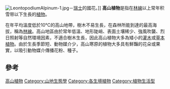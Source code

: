 {{Unreferenced |time=2008-05-01T10:41:01+00:00 }}
[[File:LeontopodiumAlpinum-1.jpg|thumb]]－[[瑞士|瑞士]]的國花。]]
'''高山植物'''是指在[[林線|林線]]以上常年积雪带以下生長的[[植物|植物]]。

在年平均溫度低於10℃的高山地帶，樹木不易生長，在森林所能到達的最高海拔，稱為[[林線|林線]]。高山地區由於常年低溫、地形陡峭、表面土壤稀少、強風吹襲、烈日照射等自然環境因素，不適合樹木生長，因此高山植物大多為矮小的[[灌木|灌木]]或[[草本植物|草本植物]]。由於生長季節短、動物媒介少，高山寒原的植物大多具有鮮豔的花朵或果實，以吸引動物媒介傳播花粉、種子。

==參考==
{{reflist}}

{{Authority control}}
{{Plant-stub}}

[[Category:高山植物|]]
[[Category:山地生態學|Category:山地生態學]]
[[Category:各生境植物|Category:各生境植物]]
[[Category:植物生活型|Category:植物生活型]]
